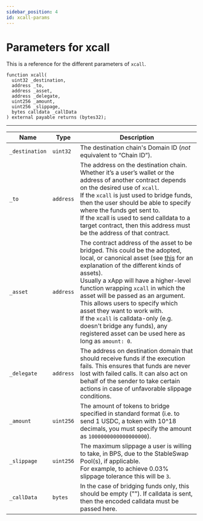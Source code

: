 ```yaml
---
sidebar_position: 4
id: xcall-params
---
```


# Parameters for xcall

This is a reference for the different parameters of `xcall`.

```solidity
function xcall(
  uint32 _destination,
  address _to,
  address _asset,
  address _delegate,
  uint256 _amount,
  uint256 _slippage,
  bytes calldata _callData
) external payable returns (bytes32);
```

---

| Name                | Type       | Description     |
|---------------------|------------|-----------------|
| `_destination`      | `uint32`   | The destination chain's Domain ID (*not* equivalent to “Chain ID”).                                                                                                                                                                                                                                                                                                                                                                                                                                                                                                                                                                                                                                                                                                                                                                                |
| `_to`               | `address`  | The address on the destination chain. Whether it’s a user’s wallet or the address of another contract depends on the desired use of `xcall`. <br/>If the `xcall` is just used to bridge funds, then the user should be able to specify where the funds get sent to. <br/> If the xcall is used to send calldata to a target contract, then this address must be the address of that contract.                                                                                                                                                                                                                                                                                                                                                                                                                                      |
| `_asset`            | `address`  | The contract address of the asset to be bridged. This could be the adopted, local, or canonical asset (see [this](./faq#what-does-it-mean-when-referring-to-canonical-representation-and-adopted-assets) for an explanation of the different kinds of assets). <br/> Usually a xApp will have a higher-level function wrapping `xcall` in which the asset will be passed as an argument. This allows users to specify which asset they want to work with. <br/> If the `xcall` is calldata-only (e.g. doesn't bridge any funds), any registered asset can be used here as long as `amount: 0`.
| `_delegate`         | `address`  | The address on destination domain that should receive funds if the execution fails. This ensures that funds are never lost with failed calls. It can also act on behalf of the sender to take certain actions in case of unfavorable slippage conditions.                                                                                                                                                                                                                                                                                                                                                                                                                                                                                                                                                                                                                                                                                               |
| `_amount`           | `uint256`  | The amount of tokens to bridge specified in standard format (i.e. to send 1 USDC, a token with 10^18 decimals, you must specify the amount as `1000000000000000000`).
| `_slippage`         | `uint256`  | The maximum slippage a user is willing to take, in BPS, due to the StableSwap Pool(s), if applicable. <br/> For example, to achieve 0.03% slippage tolerance this will be `3`.                                                                                                                                                                                                                                                                                                                                                                                                                                                                                                                                                             |
| `_callData`         | `bytes`    | In the case of bridging funds only, this should be empty (""). If calldata is sent, then the encoded calldata must be passed here.                                                                                                                                                                                                                                                                                                                                                                                                                                                                                                                                                                                                                                                                                                          |
